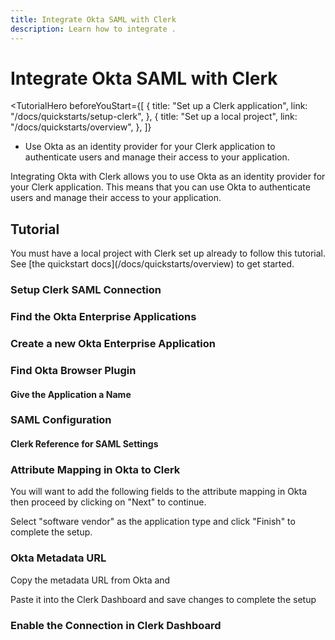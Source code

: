 ```yaml
---
title: Integrate Okta SAML with Clerk
description: Learn how to integrate .
---
```


# Integrate Okta SAML with Clerk

<TutorialHero
  beforeYouStart={[
    {
      title: "Set up a Clerk application",
      link: "/docs/quickstarts/setup-clerk",
    },
    {
      title: "Set up a local project",
      link: "/docs/quickstarts/overview",
    },
  ]}
>

- Use Okta as an identity provider for your Clerk application to authenticate users and manage their access to your application.

</TutorialHero>

Integrating Okta with Clerk allows you to use Okta as an identity provider for your Clerk application. This means that you can use Okta to authenticate users and manage their access to your application.

## Tutorial

<Callout type="info">
  You must have a local project with Clerk set up already to follow this tutorial. See [the quickstart docs](/docs/quickstarts/overview) to get started.
</Callout>

<Steps>

### Setup Clerk SAML Connection

<Images 
  width={3024}
  height={1652}
  src="/docs/images/integrations/saml/okta/create-enterprise-connection-clerk-dash.avif"
  alt=""
/>

### Find the Okta Enterprise Applications 


<Images 
  width={3024}
  height={1652}
  src="/docs/images/integrations/saml/okta/find-create-okta-application.avif"
  alt=""
/>

###  Create a new Okta Enterprise Application


<Images 
  width={3024}
  height={1652}
  src="/docs/images/integrations/saml/okta/choose-saml-in-app-create.avif"
  alt=""
/>

### Find Okta Browser Plugin

<Images 
  width={3024}
  height={1652}
  src="/docs/images/integrations/saml/okta/find-okta-browser-plugin.avif"
  alt=""
/>

#### Give the Application a Name

<Images width={3024} height={1652} src="/docs/images/integrations/saml/okta/name-okta-app.avif" alt="" />

### SAML Configuration

<Images
  width={3024}
  height={1652}
  src="/docs/images/integrations/saml/okta/saml-settings-okta-side.avif"
  alt=""
/>

#### Clerk Reference for SAML Settings

<Images
  width={3024}
  height={1652}
  src="/docs/images/integrations/saml/okta/clerk-side-saml-config-urls.avif"
  alt=""
/>

### Attribute Mapping in Okta to Clerk 

You will want to add the following fields to the attribute mapping in Okta then proceed by clicking on "Next" to continue.
<Images width={3024} height={1652} src="/docs/images/integrations/saml/okta/okta-attribute-mapping.avif" alt="" />

Select "software vendor" as the application type and click "Finish" to complete the setup.
<Images 
  width={3024}
  height={1652}
  src="/docs/images/integrations/saml/okta/software-vendor.avif"
  alt=""
/>

### Okta Metadata URL 

Copy the metadata URL from Okta and 
<Images 
  width={3024}
  height={1652}
  src="/docs/images/integrations/saml/okta/okta-metadata-url.avif"
  alt=""
/>

Paste it into the Clerk Dashboard and save changes to complete the setup
<Images 
  width={3024}
  height={1652}
  src="/docs/images/integrations/saml/okta/clerk-metadata-location.avif"
  alt=""
/>


### Enable the Connection in Clerk Dashboard

<Images 
  width={3024}
  height={1652}
  src="/docs/images/integrations/saml/okta/enable-connection.avif"
  alt="Enable the connection in the Clerk Dashboard"
/>

</Steps>